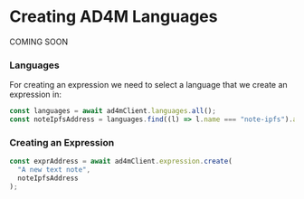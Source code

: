 # Creating AD4M Languages

COMING SOON

### Languages

For creating an expression we need to select a language that we create an expression in:

```js
const languages = await ad4mClient.languages.all();
const noteIpfsAddress = languages.find((l) => l.name === "note-ipfs").address;
```

### Creating an Expression

```js
const exprAddress = await ad4mClient.expression.create(
  "A new text note",
  noteIpfsAddress
);
```
